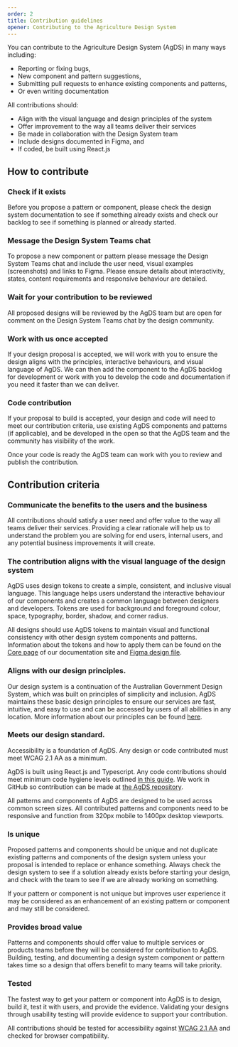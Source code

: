 ```yaml
---
order: 2
title: Contribution guidelines
opener: Contributing to the Agriculture Design System
---
```


You can contribute to the Agriculture Design System (AgDS) in many ways including:

- Reporting or fixing bugs,
- New component and pattern suggestions,
- Submitting pull requests to enhance existing components and patterns,
- Or even writing documentation

All contributions should:

- Align with the visual language and design principles of the system
- Offer improvement to the way all teams deliver their services
- Be made in collaboration with the Design System team
- Include designs documented in Figma, and
- If coded, be built using React.js

## How to contribute

### Check if it exists

Before you propose a pattern or component, please check the design system documentation to see if something already exists and check our backlog to see if something is planned or already started.

### Message the Design System Teams chat

To propose a new component or pattern please message the Design System Teams chat and include the user need, visual examples (screenshots) and links to Figma. Please ensure details about interactivity, states, content requirements and responsive behaviour are detailed.

### Wait for your contribution to be reviewed

All proposed designs will be reviewed by the AgDS team but are open for comment on the Design System Teams chat by the design community.

### Work with us once accepted

If your design proposal is accepted, we will work with you to ensure the design aligns with the principles, interactive behaviours, and visual language of AgDS. We can then add the component to the AgDS backlog for development or work with you to develop the code and documentation if you need it faster than we can deliver.

### Code contribution

If your proposal to build is accepted, your design and code will need to meet our contribution criteria, use existing AgDS components and patterns (if applicable), and be developed in the open so that the AgDS team and the community has visibility of the work.

Once your code is ready the AgDS team can work with you to review and publish the contribution.

## Contribution criteria

### Communicate the benefits to the users and the business

All contributions should satisfy a user need and offer value to the way all teams deliver their services. Providing a clear rationale will help us to understand the problem you are solving for end users, internal users, and any potential business improvements it will create.

### The contribution aligns with the visual language of the design system

AgDS uses design tokens to create a simple, consistent, and inclusive visual language. This language helps users understand the interactive behaviour of our components and creates a common language between designers and developers. Tokens are used for background and foreground colour, space, typography, border, shadow, and corner radius.

All designs should use AgDS tokens to maintain visual and functional consistency with other design system components and patterns. Information about the tokens and how to apply them can be found on the [Core page](https://design-system.agriculture.gov.au/components/core) of our documentation site and [Figma design file](https://www.figma.com/files/project/37217032/AgDS-Agriculture-Design-System?fuid=989721230907238166).

### Aligns with our design principles.

Our design system is a continuation of the Australian Government Design System, which was built on principles of simplicity and inclusion. AgDS maintains these basic design principles to ensure our services are fast, intuitive, and easy to use and can be accessed by users of all abilities in any location. More information about our principles can be found [here](/foundations/design-principles).

### Meets our design standard.

Accessibility is a foundation of AgDS. Any design or code contributed must meet WCAG 2.1 AA as a minimum.

AgDS is built using React.js and Typescript. Any code contributions should meet minimum code hygiene levels outlined [in this guide](https://github.com/steelthreads/agds-next/blob/main/CONTRIBUTING.md). We work in GitHub so contribution can be made at [the AgDS repository](https://github.com/steelthreads/agds-next).

All patterns and components of AgDS are designed to be used across common screen sizes. All contributed patterns and components need to be responsive and function from 320px mobile to 1400px desktop viewports.

### Is unique

Proposed patterns and components should be unique and not duplicate existing patterns and components of the design system unless your proposal is intended to replace or enhance something. Always check the design system to see if a solution already exists before starting your design, and check with the team to see if we are already working on something.

If your pattern or component is not unique but improves user experience it may be considered as an enhancement of an existing pattern or component and may still be considered.

### Provides broad value

Patterns and components should offer value to multiple services or products teams before they will be considered for contribution to AgDS. Building, testing, and documenting a design system component or pattern takes time so a design that offers benefit to many teams will take priority.

### Tested

The fastest way to get your pattern or component into AgDS is to design, build it, test it with users, and provide the evidence. Validating your designs through usability testing will provide evidence to support your contribution.

All contributions should be tested for accessibility against [WCAG 2.1 AA](https://www.w3.org/TR/WCAG21/) and checked for browser compatibility.
